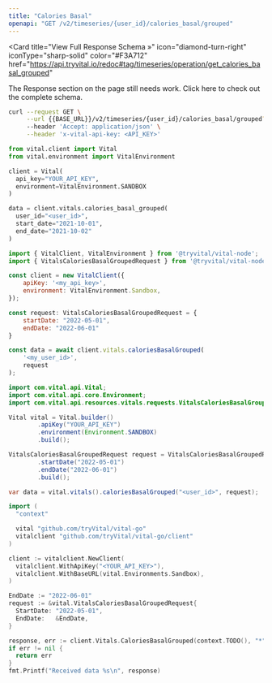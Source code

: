 ```yaml
---
title: "Calories Basal"
openapi: "GET /v2/timeseries/{user_id}/calories_basal/grouped"
---
```


<Card
  title="View Full Response Schema »"
  icon="diamond-turn-right"
  iconType="sharp-solid"
  color="#F3A712"
  href="https://api.tryvital.io/redoc#tag/timeseries/operation/get_calories_basal_grouped"
>
  The Response section on the page still needs work. Click here to check out the complete schema.
</Card>

<RequestExample>

```bash cURL
curl --request GET \
     --url {{BASE_URL}}/v2/timeseries/{user_id}/calories_basal/grouped?start_date={{START_DATE}}&end_date={{END_DATE}} \
     --header 'Accept: application/json' \
     --header 'x-vital-api-key: <API_KEY>'
```

```python Python
from vital.client import Vital
from vital.environment import VitalEnvironment

client = Vital(
  api_key="YOUR_API_KEY",
  environment=VitalEnvironment.SANDBOX
)

data = client.vitals.calories_basal_grouped(
  user_id="<user_id>", 
  start_date="2021-10-01", 
  end_date="2021-10-02"
)
```

```javascript Node
import { VitalClient, VitalEnvironment } from '@tryvital/vital-node';
import { VitalsCaloriesBasalGroupedRequest } from '@tryvital/vital-node/api/resources/vitals';

const client = new VitalClient({
    apiKey: '<my_api_key>',
    environment: VitalEnvironment.Sandbox,
});

const request: VitalsCaloriesBasalGroupedRequest = {
    startDate: "2022-05-01",
    endDate: "2022-06-01"
}

const data = await client.vitals.caloriesBasalGrouped(
    '<my_user_id>',
    request
);
```

```java Java
import com.vital.api.Vital;
import com.vital.api.core.Environment;
import com.vital.api.resources.vitals.requests.VitalsCaloriesBasalGroupedRequest;

Vital vital = Vital.builder()
        .apiKey("YOUR_API_KEY")
        .environment(Environment.SANDBOX)
        .build();

VitalsCaloriesBasalGroupedRequest request = VitalsCaloriesBasalGroupedRequest.builder()
        .startDate("2022-05-01")
        .endDate("2022-06-01")
        .build();

var data = vital.vitals().caloriesBasalGrouped("<user_id>", request);
```

```go Go
import (
  "context"

  vital "github.com/tryVital/vital-go"
  vitalclient "github.com/tryVital/vital-go/client"
)

client := vitalclient.NewClient(
  vitalclient.WithApiKey("<YOUR_API_KEY>"),
  vitalclient.WithBaseURL(vital.Environments.Sandbox),
)

EndDate := "2022-06-01"
request := &vital.VitalsCaloriesBasalGroupedRequest{
  StartDate: "2022-05-01",
  EndDate:   &EndDate,
}

response, err := client.Vitals.CaloriesBasalGrouped(context.TODO(), "*", request)
if err != nil {
  return err
}
fmt.Printf("Received data %s\n", response)
```

</RequestExample>
